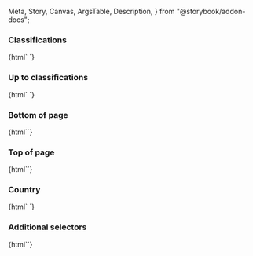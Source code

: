  Meta,
  Story,
  Canvas,
  ArgsTable,
  Description,
} from "@storybook/addon-docs";

<Meta
  title="Web Components/Classification banner"
  component="ic-classification-banner"
/>

<Description markdown={readme} />

### Classifications

<Canvas>
  <Story name="Classifications">
    {html`<ic-classification-banner inline="true"></ic-classification-banner>
      <ic-classification-banner
        classification="official"
        inline="true"
      ></ic-classification-banner>
      <ic-classification-banner
        classification="official-sensitive"
        inline="true"
      ></ic-classification-banner>
      <ic-classification-banner
        classification="secret"
        inline="true"
      ></ic-classification-banner>
      <ic-classification-banner
        classification="top-secret"
        inline="true"
      ></ic-classification-banner>`}
  </Story>
</Canvas>

### Up to classifications

<Canvas>
  <Story name="Up to">
    {html`<ic-classification-banner inline="true"></ic-classification-banner>
      <ic-classification-banner
        classification="official"
        inline="true"
        up-to="true"
      ></ic-classification-banner>
      <ic-classification-banner
        classification="official-sensitive"
        inline="true"
        up-to="true"
      ></ic-classification-banner>
      <ic-classification-banner
        classification="secret"
        inline="true"
        up-to="true"
      ></ic-classification-banner>
      <ic-classification-banner
        classification="top-secret"
        inline="true"
        up-to="true"
      ></ic-classification-banner>`}
  </Story>
</Canvas>

### Bottom of page

<Canvas>
  <Story name="Bottom of page">
    {html`<ic-classification-banner
      classification="official"
    ></ic-classification-banner>`}
  </Story>
</Canvas>

### Top of page

<Canvas>
  <Story name="Top of page">
    {html`<ic-classification-banner
      classification="official" top
    ></ic-classification-banner>`}
  </Story>
</Canvas>

### Country

<Canvas>
  <Story name="Country">
    {html`<ic-classification-banner
        classification="official"
        inline="true"
        country="us"
      ></ic-classification-banner>
      <ic-classification-banner
        classification="official"
        inline="true"
        country=""
      ></ic-classification-banner>`}
  </Story>
</Canvas>

### Additional selectors

<Canvas>
  <Story name="Additional selectors">
    {html`<ic-classification-banner
      classification="official"
      inline="true"
      additional-selectors="ukic"
    />`}
  </Story>
</Canvas>
